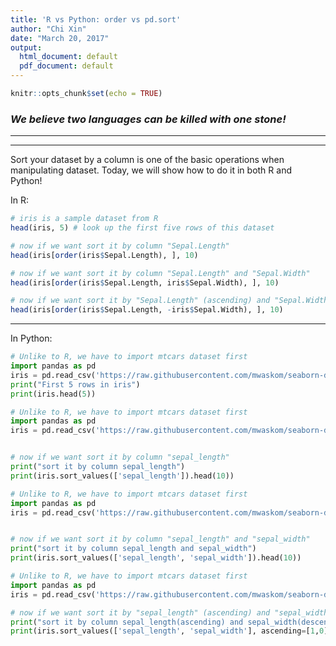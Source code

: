 ```yaml
---
title: 'R vs Python: order vs pd.sort'
author: "Chi Xin"
date: "March 20, 2017"
output:
  html_document: default
  pdf_document: default
---
```


```r
knitr::opts_chunk$set(echo = TRUE)
```
### _**We believe two languages can be killed with one stone! **_

*** 
***

Sort your dataset by a column is one of the basic operations when manipulating dataset. Today, we will show how to do it in both R and Python!

In R: 

```r
# iris is a sample dataset from R
head(iris, 5) # look up the first five rows of this dataset 

# now if we want sort it by column "Sepal.Length"
head(iris[order(iris$Sepal.Length), ], 10)  

# now if we want sort it by column "Sepal.Length" and "Sepal.Width"
head(iris[order(iris$Sepal.Length, iris$Sepal.Width), ], 10)

# now if we want sort it by "Sepal.Length" (ascending) and "Sepal.Width" (descending)
head(iris[order(iris$Sepal.Length, -iris$Sepal.Width), ], 10)

```

*** 

In Python:
```python
# Unlike to R, we have to import mtcars dataset first 
import pandas as pd
iris = pd.read_csv('https://raw.githubusercontent.com/mwaskom/seaborn-data/master/iris.csv')
print("First 5 rows in iris")
print(iris.head(5))

```


```python
# Unlike to R, we have to import mtcars dataset first 
import pandas as pd
iris = pd.read_csv('https://raw.githubusercontent.com/mwaskom/seaborn-data/master/iris.csv')


# now if we want sort it by column "sepal_length"
print("sort it by column sepal_length")
print(iris.sort_values(['sepal_length']).head(10))

```


```python
# Unlike to R, we have to import mtcars dataset first 
import pandas as pd
iris = pd.read_csv('https://raw.githubusercontent.com/mwaskom/seaborn-data/master/iris.csv')


# now if we want sort it by column "sepal_length" and "sepal_width"
print("sort it by column sepal_length and sepal_width")
print(iris.sort_values(['sepal_length', 'sepal_width']).head(10))


```

```python
# Unlike to R, we have to import mtcars dataset first 
import pandas as pd
iris = pd.read_csv('https://raw.githubusercontent.com/mwaskom/seaborn-data/master/iris.csv')

# now if we want sort it by "sepal_length" (ascending) and "sepal_width" (descending)
print("sort it by column sepal_length(ascending) and sepal_width(descending)")
print(iris.sort_values(['sepal_length', 'sepal_width'], ascending=[1,0]).head(10))
```




